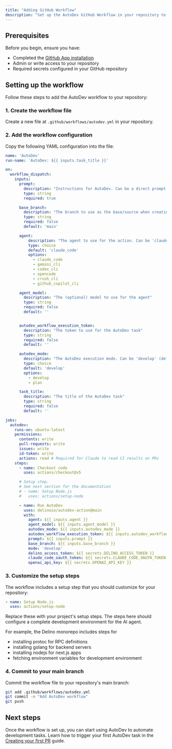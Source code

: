```yaml
---
title: "Adding GitHub Workflow"
description: "Set up the AutoDev GitHub Workflow in your repository to automate development tasks"
---
```


## Prerequisites

Before you begin, ensure you have:
- Completed the [GitHub App installation](/autodev/getting-started/github-app)
- Admin or write access to your repository
- Required secrets configured in your GitHub repository

## Setting up the workflow

Follow these steps to add the AutoDev workflow to your repository:

### 1. Create the workflow file

Create a new file at `.github/workflows/autodev.yml` in your repository.

### 2. Add the workflow configuration

Copy the following YAML configuration into the file:

```yaml
name: 'AutoDev'
run-name: 'AutoDev: ${{ inputs.task_title }}'

on:
  workflow_dispatch:
    inputs:
      prompt:
        description: "Instructions for AutoDev. Can be a direct prompt or custom template."
        type: string
        required: true

      base_branch:
        description: "The branch to use as the base/source when creating new branches (defaults to repository default branch)"
        type: string
        required: false
        default: 'main'

      agent:
          description: "The agent to use for the action. Can be 'claude_code', 'gemini_cli', 'codex_cli' or 'opencode'"
          type: choice
          default: 'claude_code'
          options:
            - claude_code
            - gemini_cli
            - codex_cli
            - opencode
            - crush_cli
            - github_copilot_cli

      agent_model:
        description: "The (optional) model to use for the agent"
        type: string
        required: false
        default: ''


      autodev_workflow_execution_token:
        description: "The token to use for the AutoDev task"
        type: string
        required: false
        default: ''

      autodev_mode:
        description: "The AutoDev execution mode. Can be 'develop' (default) or 'plan' (for task graph planning)"
        type: choice
        default: 'develop'
        options:
          - develop
          - plan

      task_title:
        description: "The title of the AutoDev task"
        type: string
        required: false
        default: ''

jobs:
  autodev:
    runs-on: ubuntu-latest
    permissions:
      contents: write
      pull-requests: write
      issues: write
      id-token: write
      actions: read # Required for Claude to read CI results on PRs
    steps:
      - name: Checkout code
        uses: actions/checkout@v5

      # Setup step.
      # See next section for the documentation
      # - name: Setup Node.js
      #   uses: actions/setup-node

      - name: Run AutoDev
        uses: delinoio/autodev-action@main
        with:
          agent: ${{ inputs.agent }}
          agent_model: ${{ inputs.agent_model }}
          autodev_mode: ${{ inputs.autodev_mode }}
          autodev_workflow_execution_token: ${{ inputs.autodev_workflow_execution_token }}
          prompt: ${{ inputs.prompt }}
          base_branch: ${{ inputs.base_branch }}
          mode: 'develop'
          delino_access_token: ${{ secrets.DELINO_ACCESS_TOKEN }}
          claude_code_oauth_token: ${{ secrets.CLAUDE_CODE_OAUTH_TOKEN }}
          openai_api_key: ${{ secrets.OPENAI_API_KEY }}
```

### 3. Customize the setup steps

The workflow includes a setup step that you should customize for your repository:

```yaml
- name: Setup Node.js
  uses: actions/setup-node
```

Replace these with your project's setup steps. The steps here should configure a complete development environment for the AI agent.

<Info>

For example, the Delino monorepo includes steps for

 - installing protoc for RPC definitions
 - installing golang for backend servers
 - installing nodejs for next.js apps
 - fetching environment variables for development environment

</Info>



### 4. Commit to your main branch

Commit the workflow file to your repository's main branch:

```bash
git add .github/workflows/autodev.yml
git commit -m "Add AutoDev workflow"
git push
```

## Next steps

Once the workflow is set up, you can start using AutoDev to automate development tasks. Learn how to trigger your first AutoDev task in the [Creating your first PR](/autodev/getting-started/first-pr) guide.
